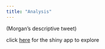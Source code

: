 ```yaml
---
title: "Analysis"
---
```


(Morgan's descriptive tweet)

click [here](https://np2547.shinyapps.io/states_shiny/) for the shiny app to explore